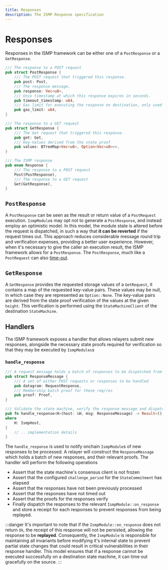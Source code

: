 ```yaml
---
title: Responses
description: The ISMP Response specification
---
```


# Responses

Responses in the ISMP framework can be either one of a `PostResponse` or a `GetResponse`.

```rust
/// The response to a POST request
pub struct PostResponse {
    /// The POST request that triggered this response.
    pub post: Post,
    /// The response message.
    pub response: Vec<u8>,
    /// Unix timestamp at which this response expires in seconds.
    pub timeout_timestamp: u64,
    /// Gas limit for executing the response on destination, only used for solidity modules.
    pub gas_limit: u64,
}

/// The response to a GET request
pub struct GetResponse {
    /// The Get request that triggered this response.
    pub get: Get,
    /// Key-Values derived from the state proof
    pub values: BTreeMap<Vec<u8>, Option<Vec<u8>>>,
}

/// The ISMP response
pub enum Response {
    /// The response to a POST request
    Post(PostResponse),
    /// The response to a GET request
    Get(GetResponse),
}
```

## `PostResponse`

A `PostResponse` can be seen as the result or return value of a `PostRequest` execution. `IsmpModule`s may opt not to generate a `PostResponse`, and instead employ an optimistic model. In this model, the module state is altered before the request is dispatched, in such a way that **it can be reverted** if the request times out. This approach reduces considerable message round trip and verification expenses, providing a better user experience. However, when it's necessary to give the caller an execution result, the ISMP framework allows for a `PostResponse`. The `PostResponse`,  much like a `PostRequest` can also [time-out](/protocol/timeouts).

## `GetResponse`

A `GetResponse` provides the requested storage values of a `GetRequest`, it contains a map of the requested key-value pairs. These values may be null, in which case they are represented as `Option::None`. The key-value pairs are derived from the state proof verification of the values at the given `height`. This verification is performed using the `StateMachineClient` of the destination `StateMachine`.

## Handlers

The ISMP framework exposes a handler that allows relayers submit new responses, alongside the necessary state proofs required for verification so that they may be executed by `IsmpModules`s

### `handle_response`

```rust
/// A request message holds a batch of responses to be dispatched from a source state machine
pub struct ResponseMessage {
    /// A set of either POST requests or responses to be handled
    pub datagram: RequestResponse,
    /// Membership batch proof for these req/res
    pub proof: Proof,
}

/// Validate the state machine, verify the response message and dispatch the message to the router
pub fn handle_response<H>(host: &H, msg: ResponseMessage) -> Result<(), Error>
where
    H: IsmpHost,
{
    // .. implementation details
}
```

The `handle_response` is used to notify onchain `IsmpModule`s of new responses to be processed. A relayer will construct the `ResponseMessage` which holds a batch of new responses, and their relevant proofs. The handler will perform the following operations

- Assert that the state machine's consensus client is not frozen
- Assert that the configured `challenge_period` for the `StateCommitment` has elapsed
- Assert that the responses have not been previously processed
- Assert that the responses have not timed out
- Assert that the proofs for the responses verify
- Finally dispatch the responses to the relevant `IsmpModule::on_response` and store a receipt for each responses to prevent responses from being replayed.


:::danger
It's important to note that if the `IsmpModule::on_response` does not return `Ok`, the receipt of this response will not be persisted, allowing the response to be **replayed**. Consequently, the `IsmpModule` is responsible for maintaining all invariants before modifying it's internal state to prevent partial state changes that could result in critical vulnerabilities in their response handler. This model ensures that if a response cannot be executed successfully on a destination state machine, it can time out gracefully on the source.
:::
